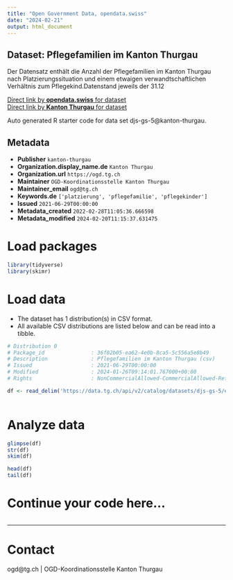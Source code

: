 ```yaml
---
title: "Open Government Data, opendata.swiss"
date: "2024-02-21"
output: html_document
---
```


## Dataset: Pflegefamilien im Kanton Thurgau

Der Datensatz enthält die Anzahl der Pflegefamilien im Kanton Thurgau nach Platzierungssituation und einem etwaigen verwandtschaftlichen Verhältnis zum Pflegekind.Datenstand jeweils der 31.12

[Direct link by **opendata.swiss** for dataset](https://opendata.swiss/de/dataset/pflegefamilien-im-kanton-thurgau1)<br>
[Direct link by **Kanton Thurgau** for dataset](https://data.tg.ch/explore/dataset/djs-gs-5/)

Auto generated R starter code for data set djs-gs-5@kanton-thurgau.

## Metadata

- **Publisher** `kanton-thurgau`
- **Organization.display_name.de** `Kanton Thurgau`
- **Organization.url** `https://ogd.tg.ch`
- **Maintainer** `OGD-Koordinationsstelle Kanton Thurgau`
- **Maintainer_email** `ogd@tg.ch`
- **Keywords.de** `['platzierung', 'pflegefamilie', 'pflegekinder']`
- **Issued** `2021-06-29T00:00:00`
- **Metadata_created** `2022-02-28T11:05:36.666598`
- **Metadata_modified** `2024-02-20T11:15:37.631475`


# Load packages

```r

library(tidyverse)
library(skimr)

```

# Load data

-   The dataset has 1 distribution(s) in CSV format.
-   All available CSV distributions are listed below and can be read into a tibble.

```r

# Distribution 0
# Package_id               : 36f02b05-ea62-4e0b-8ca5-5c556a5e8b49
# Description              : Pflegefamilien im Kanton Thurgau (csv)
# Issued                   : 2021-06-29T00:00:00
# Modified                 : 2024-01-26T09:14:01.767000+00:00
# Rights                   : NonCommercialAllowed-CommercialAllowed-ReferenceRequired

df <- read_delim('https://data.tg.ch/api/v2/catalog/datasets/djs-gs-5/exports/csv')



```

# Analyze data

```r

glimpse(df)
str(df)
skim(df)

head(df)
tail(df)

```

# Continue your code here...

```r

```

------------------------------------------------------------------------

# Contact

ogd@tg.ch | OGD-Koordinationsstelle Kanton Thurgau
